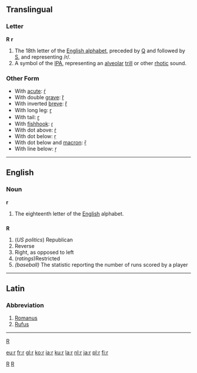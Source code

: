 ==Translingual==

===Letter===
'''R''' '''r'''

# The 18th letter of the [[Wiktionary:About Roman script|English alphabet]], preceded by [[Q]] and followed by [[S]], and representing /r/.
# A symbol of the [[IPA]], representing an [[alveolar]] [[trill]] or other [[rhotic]] sound.

===Other Form===
*With [[acute]]: [[ŕ]]
*With double [[grave]]: [[ȑ]]
*With inverted [[breve]]: [[ȓ]]
*With long leg: [[ɼ]]
*With tail: [[ɽ]]
*With [[fishhook]]: [[ɾ]]
*With dot above: [[ṙ]]
*With dot below: [[ṛ]]
*With dot below and [[macron]]: [[ṝ]]
*With line below: [[ṟ]]
----

==English==

===Noun===
'''r'''

# The eighteenth letter of the [[English]] alphabet.

==={{abbreviation}}===
'''R'''

#(''US politics'') Republican
#Reverse
#Right, as opposed to left
#(''ratings'')Restricted
#''(baseball)'' The statistic reporting the number of runs scored by a player

----

==Latin==
===Abbreviation===

# [[Romanus]]
# [[Rufus]]
----

[[Category:Latin letters|R]]
[[Category:IPA symbols|R]]

[[category:Baseball|R]]

[[eu:r]]
[[fr:r]]
[[gl:r]]
[[ko:r]]
[[ia:r]]
[[ku:r]]
[[la:r]]
[[nl:r]]
[[ja:r]]
[[pl:r]]
[[fi:r]]